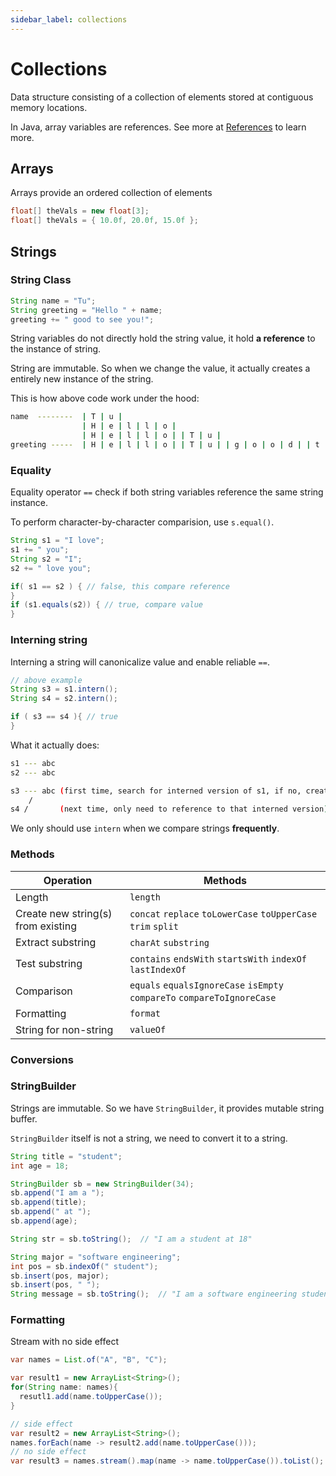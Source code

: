```yaml
---
sidebar_label: collections
---
```


# Collections

Data structure consisting of a collection of elements stored at contiguous memory locations.

In Java, array variables are references. See more at [References](/learn/language/java/4-data-types.mdx#reference-types) to learn more.

## Arrays

Arrays provide an ordered collection of elements

```java
float[] theVals = new float[3];
float[] theVals = { 10.0f, 20.0f, 15.0f };
```

## Strings

### String Class

```java
String name = "Tu";
String greeting = "Hello " + name;
greeting += " good to see you!";
```

String variables do not directly hold the string value, it hold **a reference** to the instance of string.

String are immutable. So when we change the value, it actually creates a entirely new instance of the string.

This is how above code work under the hood:
```bash
name  --------  | T | u |
                | H | e | l | l | o |
                | H | e | l | l | o | | T | u |
greeting -----  | H | e | l | l | o | | T | u | | g | o | o | d | | t | o | s | e | e | | y | o | u | ! |
```

### Equality

Equality operator `==` check if both string variables reference the same string instance.

To perform character-by-character comparision, use `s.equal()`.

```java
String s1 = "I love";
s1 += " you";
String s2 = "I";
s2 += " love you";

if( s1 == s2 ) { // false, this compare reference
}
if (s1.equals(s2)) { // true, compare value
}
```

### Interning string

Interning a string will canonicalize value and enable reliable `==`.

```java
// above example
String s3 = s1.intern();
String s4 = s2.intern();

if ( s3 == s4 ){ // true
}
```

What it actually does:

```bash
s1 --- abc
s2 --- abc

s3 --- abc (first time, search for interned version of s1, if no, create)
    /
s4 /       (next time, only need to reference to that interned version)
```
We only should use `intern` when we compare strings **frequently**.

### Methods

| Operation                          | Methods                                                                 |
|------------------------------------|-------------------------------------------------------------------------|
| Length                             | `length`                                                                |
| Create new string(s) from existing | `concat` `replace` `toLowerCase` `toUpperCase` `trim` `split`           |
| Extract substring                  | `charAt` `substring`                                                    |
| Test substring                     | `contains` `endsWith` `startsWith` `indexOf` `lastIndexOf`              |
| Comparison                         | `equals` `equalsIgnoreCase` `isEmpty` `compareTo` `compareToIgnoreCase` |
| Formatting                         | `format`                                                                |
| String for non-string              | `valueOf`                                                               |

### Conversions


### StringBuilder

Strings are immutable. So we have `StringBuilder`, it provides mutable string buffer.

`StringBuilder` itself is not a string, we need to convert it to a string.

```java
String title = "student";
int age = 18;

StringBuilder sb = new StringBuilder(34);
sb.append("I am a ");
sb.append(title);
sb.append(" at ");
sb.append(age);

String str = sb.toString();  // "I am a student at 18"

String major = "software engineering";
int pos = sb.indexOf(" student");
sb.insert(pos, major);
sb.insert(pos, " ");
String message = sb.toString();  // "I am a software engineering student at 18"
```

### Formatting

Stream with no side effect

```java
var names = List.of("A", "B", "C");

var result1 = new ArrayList<String>();
for(String name: names){
  resutl1.add(name.toUpperCase());
}

// side effect
var result2 = new ArrayList<String>();
names.forEach(name -> result2.add(name.toUpperCase()));
// no side effect
var result3 = names.stream().map(name -> name.toUpperCase()).toList();
```
